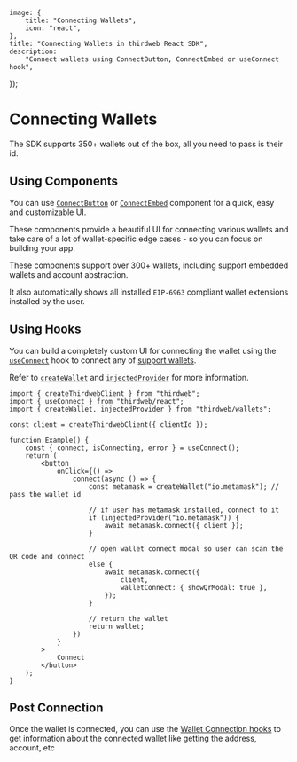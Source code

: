 
	image: {
		title: "Connecting Wallets",
		icon: "react",
	},
	title: "Connecting Wallets in thirdweb React SDK",
	description:
		"Connect wallets using ConnectButton, ConnectEmbed or useConnect hook",
});

# Connecting Wallets

The SDK supports 350+ wallets out of the box, all you need to pass is their id.

<Stack>

<ArticleIconCard
	title="Supported Wallets"
	icon={ComponentIcon}
	href="/typescript/v5/supported-wallets"
	description="See all 350+ wallets supported by the Connect SDK"
/>

</Stack>

## Using Components

You can use [`ConnectButton`](/typescript/v5/react/components/ConnectButton) or [`ConnectEmbed`](/typescript/v5/react/components/ConnectButton) component for a quick, easy and customizable UI.

These components provide a beautiful UI for connecting various wallets and take care of a lot of wallet-specific edge cases - so you can focus on building your app.

These components support over 300+ wallets, including support embedded wallets and account abstraction.

It also automatically shows all installed `EIP-6963` compliant wallet extensions installed by the user.

<DocImage src={ConnectWalletHeroImage} />

## Using Hooks

You can build a completely custom UI for connecting the wallet using the [`useConnect`](/references/typescript/v5/useConnect) hook to connect any of [support wallets](/typescript/v5/wallets).

Refer to [`createWallet`](/references/typescript/v5/createWallet) and [`injectedProvider`](/references/typescript/v5/injectedProvider) for more information.

```tsx
import { createThirdwebClient } from "thirdweb";
import { useConnect } from "thirdweb/react";
import { createWallet, injectedProvider } from "thirdweb/wallets";

const client = createThirdwebClient({ clientId });

function Example() {
	const { connect, isConnecting, error } = useConnect();
	return (
		<button
			onClick={() =>
				connect(async () => {
					const metamask = createWallet("io.metamask"); // pass the wallet id

					// if user has metamask installed, connect to it
					if (injectedProvider("io.metamask")) {
						await metamask.connect({ client });
					}

					// open wallet connect modal so user can scan the QR code and connect
					else {
						await metamask.connect({
							client,
							walletConnect: { showQrModal: true },
						});
					}

					// return the wallet
					return wallet;
				})
			}
		>
			Connect
		</button>
	);
}
```

## Post Connection

Once the wallet is connected, you can use the [Wallet Connection hooks](/references/typescript/v5/hooks#wallet-connection) to get information about the connected wallet like getting the address, account, etc

